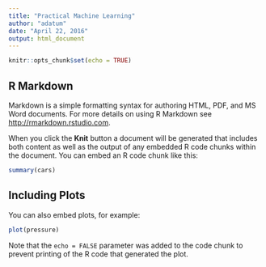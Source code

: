 ```yaml
---
title: "Practical Machine Learning"
author: "adatum"
date: "April 22, 2016"
output: html_document
---
```


```r
knitr::opts_chunk$set(echo = TRUE)
```

## R Markdown

Markdown is a simple formatting syntax for authoring HTML, PDF, and MS Word documents. For more details on using R Markdown see <http://rmarkdown.rstudio.com>.

When you click the **Knit** button a document will be generated that includes both content as well as the output of any embedded R code chunks within the document. You can embed an R code chunk like this:

```r
summary(cars)
```

## Including Plots

You can also embed plots, for example:

```r
plot(pressure)
```

Note that the `echo = FALSE` parameter was added to the code chunk to prevent printing of the R code that generated the plot.
